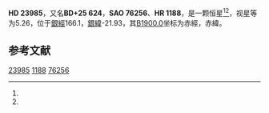 {{Starbox begin
| name = HD 23985
}}
{{Starbox observe
| epoch = [[J2000.0|J2000.0]]
| constell = {{星座名待查}}<ref name=SIMBAD>{{cite web
 | url=http://simbad.u-strasbg.fr/simbad/sim-id?Ident=HR+1188
 | title=Pulsating variable Star
 | publisher=Centre de Données astronomiques de Strasbourg
 | work=SIMBAD
 | accessdate=2012-07-13
 | archive-date=2016-03-19
 | archive-url=https://web.archive.org/web/20160319003522/http://simbad.u-strasbg.fr/simbad/sim-id?Ident=HR+1188
 | dead-url=no
 }}</ref><ref name=DATA>{{cite web
 | url=http://vizier.u-strasbg.fr/viz-bin/VizieR-5?-out.add=.&-source=5050&-corr=PK=HR&-out.max=9999&HR=1188
 | title=VizieR Detailed Page
 | accessdate=2012-07-13
 | archive-date=2016-03-04
 | archive-url=https://web.archive.org/web/20160304233935/http://vizier.u-strasbg.fr/viz-bin/VizieR-5?-out.add=.&-source=5050&-corr=PK=HR&-out.max=9999&HR=1188
 | dead-url=no
 }}</ref>
| 星官 = 
| ra = {{RA|3|50|18.9}}<ref name=SIMBAD /><ref name=DATA />
| dec = {{DEC|+25|34|46}}<ref name=SIMBAD /><ref name=DATA />
| appmag_v = 5.26<ref name=SIMBAD /><ref name=DATA />
}}
{{Starbox character
| class = A2V+A5V<ref name=SIMBAD /><ref name=DATA />
| b-v = 0.21<ref name=SIMBAD /><ref name=DATA />
| u-b = 0.08<ref name=SIMBAD /><ref name=DATA />
| r-i = <ref name=SIMBAD /><ref name=DATA />
| variable = 
}}
{{Starbox astrometry
| radial_v = 0.08
| prop_mo_ra = 4
| parallax = 0.018
| p_error =
}}
{{Starbox catalog
| names =BD+25 624，[[SAO星表|SAO]] 76256，[[HD星表|HD]] 23985，[[HR星表|HR]] 1188}}
{{Starbox reference |Simbad=HR+1188}}
{{Starbox end}}

'''HD 23985'''，又名'''BD+25 624'''，'''SAO 76256'''、'''HR 1188'''，是一颗恒星<ref name=SIMBAD /><ref name=DATA />，视星等为5.26，位于[[銀道座標系|銀經]]166.1，[[銀道座標系|銀緯]]-21.93，其[[B1900.0|B1900.0]]坐标为赤經{{RA|3|44|18.1}}，赤緯{{DEC|+25|-21.93|40}}。

== 参考文献 ==
{{reflist}}

{{star-stub}}

[[Category:HD和HDE天體|23985]]
[[Category:HR天體|1188]]
[[Category:SAO天體|76256]]